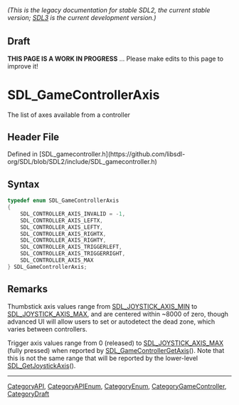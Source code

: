 ====== (This is the legacy documentation for stable SDL2, the current stable version; [https://wiki.libsdl.org/SDL3/ SDL3] is the current development version.) ======

== Draft ==

'''THIS PAGE IS A WORK IN PROGRESS''' ... Please make edits to this page to improve it!


<!-- #*^*^*^*^*See https://wiki.libsdl.org/SGEnumerations for details on editing this page*^*^*^*^* -->
= SDL_GameControllerAxis =

The list of axes available from a controller

== Header File ==

Defined in [SDL_gamecontroller.h](https://github.com/libsdl-org/SDL/blob/SDL2/include/SDL_gamecontroller.h)

== Syntax ==

<syntaxhighlight lang='c'>
typedef enum SDL_GameControllerAxis
{
    SDL_CONTROLLER_AXIS_INVALID = -1,
    SDL_CONTROLLER_AXIS_LEFTX,
    SDL_CONTROLLER_AXIS_LEFTY,
    SDL_CONTROLLER_AXIS_RIGHTX,
    SDL_CONTROLLER_AXIS_RIGHTY,
    SDL_CONTROLLER_AXIS_TRIGGERLEFT,
    SDL_CONTROLLER_AXIS_TRIGGERRIGHT,
    SDL_CONTROLLER_AXIS_MAX
} SDL_GameControllerAxis;</syntaxhighlight>

== Remarks ==

Thumbstick axis values range from [[SDL_JOYSTICK_AXIS_MIN]] to
[[SDL_JOYSTICK_AXIS_MAX]], and are centered within ~8000 of zero, though
advanced UI will allow users to set or autodetect the dead zone, which
varies between controllers.

Trigger axis values range from 0 (released) to [[SDL_JOYSTICK_AXIS_MAX]]
(fully pressed) when reported by [[SDL_GameControllerGetAxis]](). Note that
this is not the same range that will be reported by the lower-level
[[SDL_GetJoystickAxis]]().

----
[[CategoryAPI]], [[CategoryAPIEnum]], [[CategoryEnum]], [[CategoryGameController]], [[CategoryDraft]]


